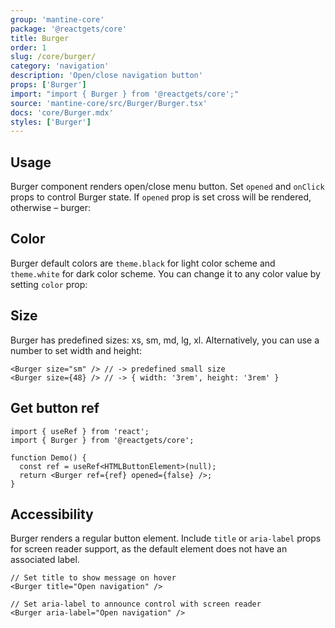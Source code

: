 ```yaml
---
group: 'mantine-core'
package: '@reactgets/core'
title: Burger
order: 1
slug: /core/burger/
category: 'navigation'
description: 'Open/close navigation button'
props: ['Burger']
import: "import { Burger } from '@reactgets/core';"
source: 'mantine-core/src/Burger/Burger.tsx'
docs: 'core/Burger.mdx'
styles: ['Burger']
---
```



## Usage

Burger component renders open/close menu button.
Set `opened` and `onClick` props to control Burger state.
If `opened` prop is set cross will be rendered, otherwise – burger:

<Demo data={BurgerDemos.usage} />

## Color

Burger default colors are `theme.black` for light color scheme and `theme.white` for dark color scheme.
You can change it to any color value by setting `color` prop:

<Demo data={BurgerDemos.color} />

## Size

<Demo data={BurgerDemos.sizes} />

Burger has predefined sizes: xs, sm, md, lg, xl.
Alternatively, you can use a number to set width and height:

```tsx
<Burger size="sm" /> // -> predefined small size
<Burger size={48} /> // -> { width: '3rem', height: '3rem' }
```

## Get button ref

```tsx
import { useRef } from 'react';
import { Burger } from '@reactgets/core';

function Demo() {
  const ref = useRef<HTMLButtonElement>(null);
  return <Burger ref={ref} opened={false} />;
}
```

## Accessibility

Burger renders a regular button element. Include `title` or `aria-label` props for screen reader support,
as the default element does not have an associated label.

```tsx
// Set title to show message on hover
<Burger title="Open navigation" />

// Set aria-label to announce control with screen reader
<Burger aria-label="Open navigation" />
```
